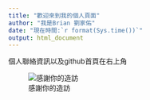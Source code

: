---
title: "歡迎來到我的個人頁面"
author: "我是Brian 劉家佑"  
date: "現在時間:`r format(Sys.time())`"
output: html_document
---
個人聯絡資訊以及github首頁在右上角

![感謝你的造訪](192807184_467560864541659_8756187739951694875_n.jpg)